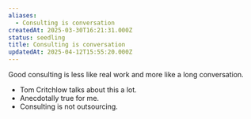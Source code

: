 ```yaml
---
aliases:
  - Consulting is conversation
createdAt: 2025-03-30T16:21:31.000Z
status: seedling
title: Consulting is conversation
updatedAt: 2025-04-12T15:55:20.000Z
---
```

Good consulting is less like real work and more like a long conversation.

- Tom Critchlow talks about this a lot.
- Anecdotally true for me.
- Consulting is not outsourcing.
